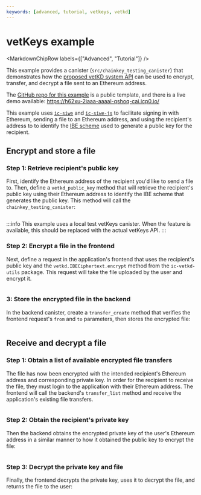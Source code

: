 ```yaml
---
keywords: [advanced, tutorial, vetkeys, vetkd]
---
```



# vetKeys example

<MarkdownChipRow labels={["Advanced", "Tutorial"]} />

This example provides a canister (`src/chainkey_testing_canister`) that demonstrates how the [proposed vetKD system API](https://github.com/dfinity/portal/pull/3763) can be used to encrypt, transfer, and decrypt a file sent to an Ethereum address.

The [GitHub repo for this example](https://github.com/kristoferlund/send_file_to_eth_demo) is a public template, and there is a live demo available: https://h62xu-2iaaa-aaaal-qshoq-cai.icp0.io/

This example uses [`ic-siwe`](https://github.com/kristoferlund/ic-siwe) and [`ic-siwe-js`](https://www.npmjs.com/package/ic-siwe-js) to facilitate signing in with Ethereum, sending a file to an Ethereum address, and using the recipient's address to to identify the [IBE scheme](/docs/references/vetkeys-overview) used to generate a public key for the recipient.

## Encrypt and store a file

### Step 1: Retrieve recipient's public key

First, identify the Ethereum address of the recipient you'd like to send a file to. Then, define a `vetkd_public_key` method that will retrieve the recipient's public key using their Ethereum address to identify the IBE scheme that generates the public key. This method will call the `chainkey_testing_canister`:

```rust reference https://github.com/kristoferlund/send_file_to_eth_demo/blob/main/src/backend/src/vetkd/controller/vetkd_public_key.rs
```

:::info
This example uses a local test vetKeys canister. When the feature is available, this should be replaced with the actual vetKeys API.
:::

### Step 2: Encrypt a file in the frontend

Next, define a request in the application's frontend that uses the recipient's public key and the `vetkd.IBECiphertext.encrypt` method from the `ic-vetkd-utils` package. This request will take the file uploaded by the user and encrypt it.

```typescript reference https://github.com/kristoferlund/send_file_to_eth_demo/blob/main/src/frontend/src/transfer/hooks/useTransferCreate.tsx
```

### 3: Store the encrypted file in the backend

In the backend canister, create a `transfer_create` method that verifies the frontend request's `from` and `to` parameters, then stores the encrypted file:

```rust reference https://github.com/kristoferlund/send_file_to_eth_demo/blob/main/src/backend/src/transfer/controller/transfer_create.rs
```

## Receive and decrypt a file

### Step 1: Obtain a list of available encrypted file transfers

The file has now been encrypted with the intended recipient's Ethereum address and corresponding private key. In order for the recipient to receive the file, they must login to the application with their Ethereum address. The frontend will call the backend's `transfer_list` method and receive the application's existing file transfers.

```rust reference https://github.com/kristoferlund/send_file_to_eth_demo/blob/main/src/backend/src/transfer/controller/transfer_list.rs
```

### Step 2: Obtain the recipient's private key

Then the backend obtains the encrypted private key of the user's Ethereum address in a similar manner to how it obtained the public key to encrypt the file:

```rust reference https://github.com/kristoferlund/send_file_to_eth_demo/blob/main/src/backend/src/vetkd/controller/vetkd_encrypted_key.rs
```

### Step 3: Decrypt the private key and file

Finally, the frontend decrypts the private key, uses it to decrypt the file, and returns the file to the user:

```typescript reference https://github.com/kristoferlund/send_file_to_eth_demo/blob/main/src/frontend/src/transfer/hooks/useTransferGet.tsx
```

